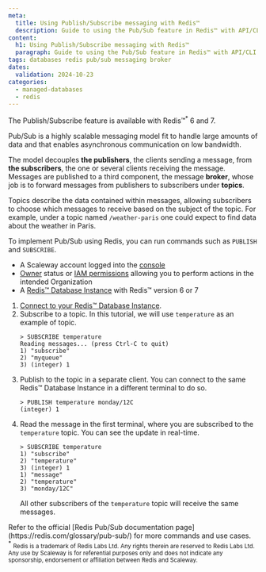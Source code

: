 ```yaml
---
meta:
  title: Using Publish/Subscribe messaging with Redis™
  description: Guide to using the Pub/Sub feature in Redis™ with API/CLI.
content:
  h1: Using Publish/Subscribe messaging with Redis™
  paragraph: Guide to using the Pub/Sub feature in Redis™ with API/CLI.
tags: databases redis pub/sub messaging broker
dates:
  validation: 2024-10-23
categories:
  - managed-databases
  - redis
---
```


The Publish/Subscribe feature is available with Redis™<sup>*</sup> 6 and 7.

Pub/Sub is a highly scalable messaging model fit to handle large amounts of data and that enables asynchronous communication on low bandwidth.

The model decouples **the publishers**, the clients sending a message, from **the subscribers**, the one or several clients receiving the message. Messages are published to a third component, the message **broker**, whose job is to forward messages from publishers to subscribers under **topics**.

Topics describe the data contained within messages, allowing subscribers to choose which messages to receive based on the subject of the topic. For example, under a topic named `/weather-paris` one could expect to find data about the weather in Paris.

To implement Pub/Sub using Redis, you can run commands such as `PUBLISH` and `SUBSCRIBE`.

<Macro id="requirements" />

- A Scaleway account logged into the [console](https://console.scaleway.com)
- [Owner](/identity-and-access-management/iam/concepts/#owner) status or [IAM permissions](/identity-and-access-management/iam/concepts/#permission) allowing you to perform actions in the intended Organization
- A [Redis™ Database Instance](/managed-databases/redis/quickstart/) with Redis™ version 6 or 7

1. [Connect to your Redis™ Database Instance](/managed-databases/redis/how-to/connect-to-redis-database-instance/).
2. Subscribe to a topic. In this tutorial, we will use `temperature` as an example of topic.
    ```
    > SUBSCRIBE temperature
    Reading messages... (press Ctrl-C to quit)
    1) "subscribe"
    2) "myqueue"
    3) (integer) 1
    ```
3. Publish to the topic in a separate client. You can connect to the same Redis™ Database Instance in a different terminal to do so.
    ```
    > PUBLISH temperature monday/12C
    (integer) 1
    ```
4. Read the message in the first terminal, where you are subscribed to the `temperature` topic. You can see the update in real-time.
    ```
    > SUBSCRIBE temperature
    1) "subscribe"
    2) "temperature"
    3) (integer) 1
    1) "message"
    2) "temperature"
    3) "monday/12C"
    ```
    All other subscribers of the `temperature` topic will receive the same messages.

<Message type="tip">
  Refer to the official [Redis Pub/Sub documentation page](https://redis.com/glossary/pub-sub/) for more commands and use cases.
</Message>

<br/>
<sup>*</sup> <small>Redis is a trademark of Redis Labs Ltd. Any rights therein are reserved to Redis Labs Ltd. Any use by Scaleway is for referential purposes only and does not indicate any sponsorship, endorsement or affiliation between Redis and Scaleway. </small>